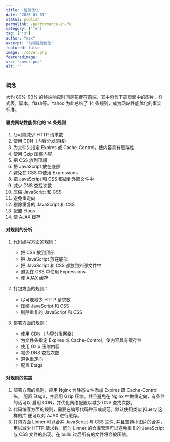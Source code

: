 ```yaml
---
title: '性能优化'
date: '2020-01-01'
status: publish
permalink: /performance-in-fe
category: ["fe"]
tag: ["js"]
author: "max"
excerpt: "前端性能优化"
featured: false
image: ./cover.png
featuredimage:
src: "cover.png"
alt: ""
---
```

### 概念
大约 80%-90% 的终端响应时间是花费在前端，其中包含下载页面中的图片，样式表，脚本，flash等。Yahoo 为此总结了 14 条规则，成为网站性能优化的事实标准。

#### 雅虎网站性能优化的 14 条规则

1. 尽可能减少 HTTP 请求数
2. 使用 CDN（内容分发网络）
3. 为文件头指定 Expires 或 Cache-Control，使内容具有缓存性
4. 使用 Gzip 压缩内容
5. 把 CSS 放到顶部
6. 把 JavaScript 放在底部
7. 避免在 CSS 中使用 Expressions
8. 把 JavaScript 和 CSS 都放到外部文件中
9. 减少 DNS 查找次数
10. 压缩 JavaScript 和 CSS
11. 避免重定向
12. 剔除重复的 JavaScript 和 CSS
13. 配置 Etags
14. 使 AJAX 缓存

#### 对规则的分析

1. 代码编写方面的规则：
    - 把 CSS 放到顶部
    - 把 JavaScript 放在底部
    - 把 JavaScript 和 CSS 都放到外部文件中
    - 避免在 CSS 中使用 Expressions
    - 使 AJAX 缓存  
    
2. 打包方面的规则：
    - 尽可能减少 HTTP 请求数
    - 压缩 JavaScript 和 CSS
    - 剔除重复的 JavaScript 和 CSS
    
3. 部署方面的规则：
    - 使用 CDN（内容分发网络）
    - 为文件头指定 Expires 或 Cache-Control，使内容具有缓存性
    - 使用 Gzip 压缩内容
    - 减少 DNS 查找次数
    - 避免重定向
    - 配置 Etags

#### 对规则的实践
1. 部署方面的规则，应用 Nginx 为静态文件添加 Expires 跟 Cache-Control 头， 配置 Etags，并启用 Gzip 压缩。并且避免在 Nginx 中做重定向，有条件的话可以 启用 CDN，并优化网络配置以减少 DNS 查找次数。
2. 代码编写方面的规则，需要在编写代码种形成规范。默认使用类似 jQuery 这样的库 便可以对 AJAX 进行缓存。
3. 打包方面 Linner 可以合并 JavaScript 与 CSS 文件, 并且支持小图片的合并， 用以减少 HTTP 请求数。同时 Linner 的仓库管理可以避免重复的 JavaScript 与 CSS 文件的出现。在 build 过后所有的文件将会被压缩。

